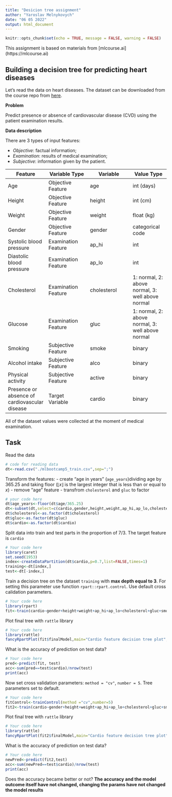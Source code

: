 ```yaml
---
title: "Desicion tree assignment"
author: "Yaroslav Melnykovych"
date: "06 05 2022"
output: html_document
---
```


```r
knitr::opts_chunk$set(echo = TRUE, message = FALSE, warning = FALSE)
```

This assignment is based on materials from [mlcourse.ai] (https://mlcourse.ai)

## Building a decision tree for predicting heart diseases

Let's read the data on heart diseases. The dataset can be downloaded from the course repo from [here](https://www.dropbox.com/s/kr1d9vsnax5wxfo/mlbootcamp5_train.csv?dl=0).

**Problem**

Predict presence or absence of cardiovascular disease (CVD) using the patient examination results.

**Data description**

There are 3 types of input features:

- *Objective*: factual information;
- *Examination*: results of medical examination;
- *Subjective*: information given by the patient.

| Feature | Variable Type | Variable      | Value Type |
|---------|--------------|---------------|------------|
| Age | Objective Feature | age | int (days) |
| Height | Objective Feature | height | int (cm) |
| Weight | Objective Feature | weight | float (kg) |
| Gender | Objective Feature | gender | categorical code |
| Systolic blood pressure | Examination Feature | ap_hi | int |
| Diastolic blood pressure | Examination Feature | ap_lo | int |
| Cholesterol | Examination Feature | cholesterol | 1: normal, 2: above normal, 3: well above normal |
| Glucose | Examination Feature | gluc | 1: normal, 2: above normal, 3: well above normal |
| Smoking | Subjective Feature | smoke | binary |
| Alcohol intake | Subjective Feature | alco | binary |
| Physical activity | Subjective Feature | active | binary |
| Presence or absence of cardiovascular disease | Target Variable | cardio | binary |

All of the dataset values were collected at the moment of medical examination.

## Task

Read the data
```r
# code for reading data
dt<-read.csv("./mlbootcamp5_train.csv",sep=";")
```

Transform the features: 
- create "age in years" (`age_years`)dividing age by 365.25 and taking floor ($\lfloor{x}\rfloor$ is the largest integer that is less than or equal to $x$)
- remove "age" feature
- transfrom `cholesterol` and `gluc` to factor

```r
# your code here
dt$age_years<-floor(dt$age/365.25)
dt<-subset(dt,select=c(cardio,gender,height,weight,ap_hi,ap_lo,cholesterol,gluc,smoke,alco,active,age_years))
dt$cholesterol<-as.factor(dt$cholesterol)
dt$gluc<-as.factor(dt$gluc)
dt$cardio<-as.factor(dt$cardio)
```

Split data into train and test parts in the proportion of 7/3.
The target feature is `cardio`

```r
# Your code here
library(caret)
set.seed(1953)
index<-createDataPartition(dt$cardio,p=0.7,list=FALSE,times=1)
training<-dt[index,]
test<-dt[-index,]
```

Train a decision tree on the dataset `training` with **max depth equal to 3**. For setting this parameter use function `rpart::rpart.control`. Use default cross calidation parameters.

```r
# Your code here
library(rpart)
fit<-train(cardio~gender+height+weight+ap_hi+ap_lo+cholesterol+gluc+smoke+alco+active+age_years, data=training,method="rpart",control=rpart.control(maxdepth=3))
```

Plot final tree with `rattle` library

```r
# Your code here
library(rattle)
fancyRpartPlot(fit$finalModel,main="Cardio feature decision tree plot",sub="Decision tree ver.1")
```

What is the accuracy of prediction on test data?

```r
# Your code here
pred<-predict(fit, test)
acc<-sum(pred==test$cardio)/nrow(test)
print(acc)
```

Now set cross validation parameters: `method = "cv"`, `number = 5`. Tree parameters set to default.
```r
# Your code here
fitControl<-trainControl(method ="cv",number=5)
fit2<-train(cardio~gender+height+weight+ap_hi+ap_lo+cholesterol+gluc+smoke+alco+active+age_years, data=training,method="rpart",trControl=fitControl)
```

Plot final tree with `rattle` library

```r
# Your code here
library(rattle)
fancyRpartPlot(fit2$finalModel,main="Cardio feature decision tree plot",sub="Decision tree ver.2")
```

What is the accuracy of prediction on test data?

```r
# Your code here
newPred<-predict(fit2,test)
acc<-sum(newPred==test$cardio)/nrow(test)
print(acc)
```

Does the accuracy became better or not?
**The accuracy and the model outcome itself have not changed, changing the params have not changed the model results**
